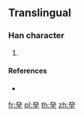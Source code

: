 {{character info/new}}

==Translingual==

===Han character===
{{Han char|rn=105|rad=癶|as=03|sn=8|four=|canj=NOMJ|ids=⿱癶干}}

# {{defn|Han|sort=癶03}}

====References====
* {{Han ref|kx=0783.311|hdz=42760.031|uh=7677|ud=30327}}

[[fr:癷]]
[[pl:癷]]
[[th:癷]]
[[zh:癷]]